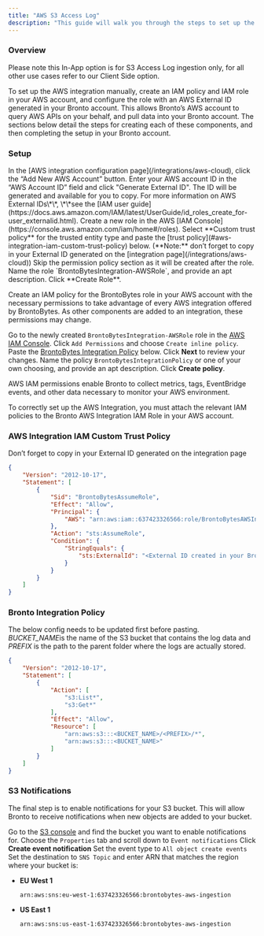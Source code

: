 ```yaml
---
title: "AWS S3 Access Log"
description: "This guide will walk you through the steps to set up the [AWS integration](/integrations/aws-cloud) in Bronto."
---
```


### Overview

Please note this In-App option is for S3 Access Log ingestion only, for all other use cases refer to our Client Side option.

To set up the AWS integration manually, create an IAM policy and IAM role in your AWS account, and configure the role with an AWS External ID generated in your Bronto account. This allows Bronto’s AWS account to query AWS APIs on your behalf, and pull data into your Bronto account. The sections below detail the steps for creating each of these components, and then completing the setup in your Bronto account.

### Setup

<Steps>
<Step title="Generate an AWS External ID">
 In the [AWS integration configuration page](/integrations/aws-cloud), click the “Add New AWS Account” button.
</Step>
<Step>
 Enter your AWS account ID in the “AWS Account ID” field and click "Generate External ID". The ID will be generated and available for you to copy. For more information on AWS External IDs\*\*, \*\*see the [IAM user guide](https://docs.aws.amazon.com/IAM/latest/UserGuide/id_roles_create_for-user_externalid.html).
</Step>


<Step title="AWS IAM role for Bronto">
 Create a new role in the AWS [IAM Console](https://console.aws.amazon.com/iam/home#/roles).
</Step>
<Step>
 Select **Custom trust policy** for the trusted entity type and paste the [trust policy](#aws-integration-iam-custom-trust-policy) below. (**Note:** don’t forget to copy in your External ID generated on the [integration page](/integrations/aws-cloud))
</Step>
<Step>
 Skip the permission policy section as it will be created after the role.
</Step>
<Step>
 Name the role `BrontoBytesIntegration-AWSRole`, and provide an apt description.
</Step>
<Step>
 Click **Create Role**.
</Step>



<Step title="AWS IAM policy for Bronto">

Create an IAM policy for the BrontoBytes role in your AWS account with the necessary permissions to take advantage of every AWS integration offered by BrontoBytes. As other components are added to an integration, these permissions may change.

 Go to the newly created `BrontoBytesIntegration-AWSRole` role in the [AWS IAM Console](https://console.aws.amazon.com/iam/home#/roles).
</Step>
<Step>
 Click `Add Permissions` and choose `Create inline policy`.
</Step>
<Step>
 Paste the [BrontoBytes Integration Policy](#brontobytes-integration-policy) below.
</Step>
<Step>
 Click **Next** to review your changes.
</Step>
<Step>
 Name the policy `BrontoBytesIntegrationPolicy` or one of your own choosing, and provide an apt description.
</Step>
<Step>
 Click **Create policy**.
</Step>

<Step title="AWS IAM Permissions">

AWS IAM permissions enable Bronto to collect metrics, tags, EventBridge events, and other data necessary to monitor your AWS environment.

To correctly set up the AWS Integration, you must attach the relevant IAM policies to the Bronto AWS Integration IAM Role in your AWS account.

### AWS Integration IAM Custom Trust Policy

Don’t forget to copy in your External ID generated on the integration page

```json
{
    "Version": "2012-10-17",
    "Statement": [
        {
            "Sid": "BrontoBytesAssumeRole",
            "Effect": "Allow",
            "Principal": {
                "AWS": "arn:aws:iam::637423326566:role/BrontoBytesAWSIntegration"
            },
            "Action": "sts:AssumeRole",
            "Condition": {
                "StringEquals": {
                    "sts:ExternalId": "<External ID created in your BrontoBytes account>"
                }
            }
        }
    ]
}
```

### Bronto Integration Policy

The below config needs to be updated first before pasting. *BUCKET\_NAME*is the name of the S3 bucket that contains the log data and *PREFIX* is the path to the parent folder where the logs are actually stored.

```json
{
    "Version": "2012-10-17",
    "Statement": [
        {
            "Action": [
                "s3:List*",
                "s3:Get*"
            ],
            "Effect": "Allow",
            "Resource": [
                "arn:aws:s3:::<BUCKET_NAME>/<PREFIX>/*",
                "arn:aws:s3:::<BUCKET_NAME>"
            ]
        }
    ]
}

```

### S3 Notifications

The final step is to enable notifications for your S3 bucket. This will allow Bronto to receive notifications when new objects are added to your bucket.

 Go to the [S3 console](https://console.aws.amazon.com/s3/home) and find the bucket you want to enable notifications for.
</Step>
<Step>
 Choose the `Properties` tab and scroll down to `Event notifications`
</Step>
<Step>
 Click **Create event notification**
</Step>
<Step>
 Set the event type to `All object create events`
</Step>
<Step>
 Set the destination to `SNS Topic` and enter ARN that matches the region where your bucket is:


* ****EU West 1****

  ```
  arn:aws:sns:eu-west-1:637423326566:brontobytes-aws-ingestion
  ```

* ****US East 1****

  ```
  arn:aws:sns:us-east-1:637423326566:brontobytes-aws-ingestion
  ```
</Step>
</Steps>
